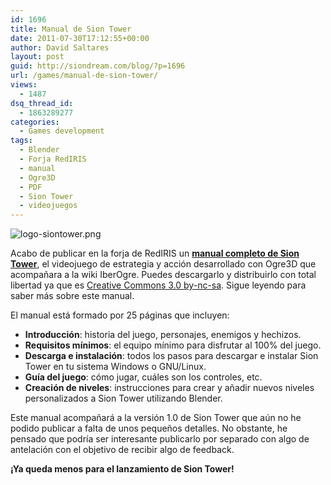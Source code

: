 ```yaml
---
id: 1696
title: Manual de Sion Tower
date: 2011-07-30T17:12:55+00:00
author: David Saltares
layout: post
guid: http://siondream.com/blog/?p=1696
url: /games/manual-de-sion-tower/
views:
  - 1487
dsq_thread_id:
  - 1863289277
categories:
  - Games development
tags:
  - Blender
  - Forja RedIRIS
  - manual
  - Ogre3D
  - PDF
  - Sion Tower
  - videojuegos
---
```


![logo-siontower.png](/img/wp/logo-siontower.png)

Acabo de publicar en la forja de RedIRIS un **[manual completo de Sion Tower](http://forja.rediris.es/frs/download.php/2390/manual.pdf)**, el videojuego de estrategia y acción desarrollado con Ogre3D que acompañara a la wiki IberOgre. Puedes descargarlo y distribuirlo con total libertad ya que es [Creative Commons 3.0 by-nc-sa](http://creativecommons.org/licenses/by-nc-sa/3.0/es/). Sigue leyendo para saber más sobre este manual.

El manual está formado por 25 páginas que incluyen:

*   **Introducción**: historia del juego, personajes, enemigos y hechizos.
*   **Requisitos mínimos**: el equipo mínimo para disfrutar al 100% del juego.
*   **Descarga e instalación**: todos los pasos para descargar e instalar Sion Tower en tu sistema Windows o GNU/Linux.
*   **Guía del juego**: cómo jugar, cuáles son los controles, etc.
*   **Creación de niveles**: instrucciones para crear y añadir nuevos niveles personalizados a Sion Tower utilizando Blender.

Este manual acompañará a la versión 1.0 de Sion Tower que aún no he podido publicar a falta de unos pequeños detalles. No obstante, he pensado que podría ser interesante publicarlo por separado con algo de antelación con el objetivo de recibir algo de feedback.

**¡Ya queda menos para el lanzamiento de Sion Tower!**